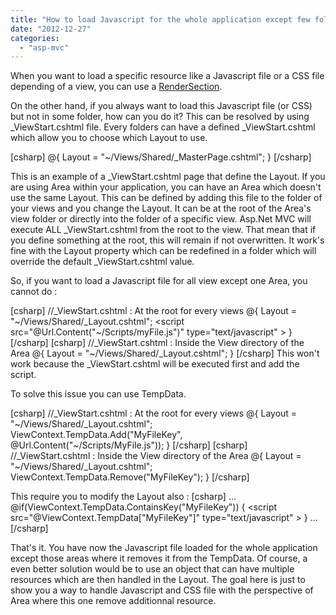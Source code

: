 ```yaml
---
title: "How to load Javascript for the whole application except few folders or area?"
date: "2012-12-27"
categories: 
  - "asp-mvc"
---
```


When you want to load a specific resource like a Javascript file or a CSS file depending of a view, you can use a [RenderSection](http://patrickdesjardins.com/blog/how-to-add-javascript-and-css-dynamically-to-your-view-with-asp-net-mvc4).

On the other hand, if you always want to load this Javascript file (or CSS) but not in some folder, how can you do it? This can be resolved by using \_ViewStart.cshtml file. Every folders can have a defined \_ViewStart.cshtml which allow you to choose which Layout to use.

\[csharp\] @{ Layout = "~/Views/Shared/\_MasterPage.cshtml"; } \[/csharp\]

This is an example of a \_ViewStart.cshtml page that define the Layout. If you are using Area within your application, you can have an Area which doesn't use the same Layout. This can be defined by adding this file to the folder of your views and you change the Layout. It can be at the root of the Area's view folder or directly into the folder of a specific view. Asp.Net MVC will execute ALL \_ViewStart.cshtml from the root to the view. That mean that if you define something at the root, this will remain if not overwritten. It work's fine with the Layout property which can be redefined in a folder which will override the default \_ViewStart.cshtml value.

So, if you want to load a Javascript file for all view except one Area, you cannot do :

\[csharp\] //\_ViewStart.cshtml : At the root for every views @{ Layout = "~/Views/Shared/\_Layout.cshtml"; <script src="@Url.Content("~/Scripts/myFile.js")" type="text/javascript" > </script> } \[/csharp\] \[csharp\] //\_ViewStart.cshtml : Inside the View directory of the Area @{ Layout = "~/Views/Shared/\_Layout.cshtml"; } \[/csharp\] This won't work because the \_ViewStart.cshtml will be executed first and add the script.

To solve this issue you can use TempData.

\[csharp\] //\_ViewStart.cshtml : At the root for every views @{ Layout = "~/Views/Shared/\_Layout.cshtml"; ViewContext.TempData.Add("MyFileKey", @Url.Content("~/Scripts/MyFile.js")); } \[/csharp\] \[csharp\] //\_ViewStart.cshtml : Inside the View directory of the Area @{ Layout = "~/Views/Shared/\_Layout.cshtml"; ViewContext.TempData.Remove("MyFileKey"); } \[/csharp\]

This require you to modify the Layout also : \[csharp\] <head> ... @if(ViewContext.TempData.ContainsKey("MyFileKey")) { <script src="@ViewContext.TempData\["MyFileKey"\]" type="text/javascript" > </script> } ... </head> \[/csharp\]

That's it. You have now the Javascript file loaded for the whole application except those areas where it removes it from the TempData. Of course, a even better solution would be to use an object that can have multiple resources which are then handled in the Layout. The goal here is just to show you a way to handle Javascript and CSS file with the perspective of Area where this one remove additionnal resource.
